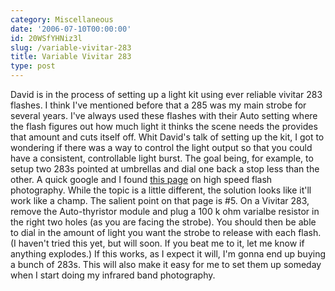 ```yaml
---
category: Miscellaneous
date: '2006-07-10T00:00:00'
id: 20WSfYHNiz3l
slug: /variable-vivitar-283
title: Variable Vivitar 283
type: post
---
```


David is in the process of setting up a light kit using ever
reliable vivitar 283 flashes. I think I've mentioned before that a
285 was my main strobe for several years. I've always used these
flashes with their Auto setting where the flash figures out how
much light it thinks the scene needs the provides that amount and
cuts itself off. Whit David's talk of setting up the kit, I got to
wondering if there was a way to control the light output so that
you could have a consistent, controllable light burst. The goal
being, for example, to setup two 283s pointed at umbrellas and dial
one back a stop less than the other. A quick google and I found
[this page](http://www.hiviz.com/activities/guidebook/Activity_02.html)
on high speed flash photography. While the topic is a little
different, the solution looks like it'll work like a champ. The
salient point on that page is \#5. On a Vivitar 283, remove the
Auto-thyristor module and plug a 100 k ohm varialbe resistor in the
right two holes (as you are facing the strobe). You should then be
able to dial in the amount of light you want the strobe to release
with each flash. (I haven't tried this yet, but will soon. If you
beat me to it, let me know if anything explodes.) If this works, as
I expect it will, I'm gonna end up buying a bunch of 283s. This
will also make it easy for me to set them up someday when I start
doing my infrared band photography.